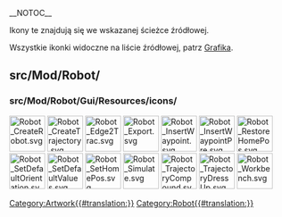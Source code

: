 __NOTOC__
<languages/>

Ikony te znajdują się we wskazanej ścieżce źródłowej. 

Wszystkie ikonki widoczne na liście źródłowej, patrz [[Artwork/pl|Grafika]].

== src/Mod/Robot/ ==

=== src/Mod/Robot/Gui/Resources/icons/ ===

[[File:Robot_CreateRobot.svg|64px]]
[[File:Robot_CreateTrajectory.svg|64px]]
[[File:Robot_Edge2Trac.svg|64px]]
[[File:Robot_Export.svg|64px]]
[[File:Robot_InsertWaypoint.svg|64px]]
[[File:Robot_InsertWaypointPre.svg|64px]]
[[File:Robot_RestoreHomePos.svg|64px]]
[[File:Robot_SetDefaultOrientation.svg|64px]]
[[File:Robot_SetDefaultValues.svg|64px]]
[[File:Robot_SetHomePos.svg|64px]]
[[File:Robot_Simulate.svg|64px]]
[[File:Robot_TrajectoryCompound.svg|64px]]
[[File:Robot_TrajectoryDressUp.svg|64px]]
[[File:Robot_Workbench.svg|64px]]


[[Category:Artwork{{#translation:}}]]
<noinclude>[[Category:Robot{{#translation:}}]]</noinclude> <!-- we don't want this transcluded -->